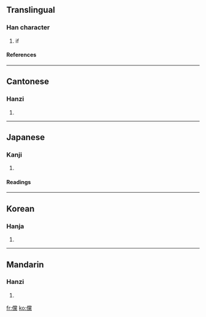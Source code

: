 {{see|傥}}

==Translingual==
===Han character===
{{Han char|rn=9|rad=人|as=20|sn=22|four=2923<sub>1</sub>|canj=人火月火 (OFBF)}}
# if
====References====
{{Han ref|kx=0122.040|dkj=01323|dj=0257.100|hdz=10239.140|uh=513B|ud=20795|bh=C56C|bd=50540}}
----
==Cantonese==
===Hanzi===
{{yue-hanzi|jyut=|y=tong2}}
# {{defn|Cantonese}}
----
==Japanese==
===Kanji===
{{ja-kanji|grade=|rs=人20}}
# {{defn|Japanese}}
====Readings====
{{ja-readings|on=[[とう]] (tō)|kun=[[すぐれる]] (sugureru), [[もし]] (moshi), [[あるいわ]] (aruiwa)}}
----
==Korean==
===Hanja===
{{ko-hanja|hangeul=당|rv=dang|mr=tang}}
# {{defn|Korean}}
----
==Mandarin==
===Hanzi===
{{cmn-hanzi|sim=傥|pin=[[tǎng]] (tang3)|wg=t'ang<sup>3</sup>}}
# {{defn|Mandarin}}

[[fr:儻]]
[[ko:儻]]